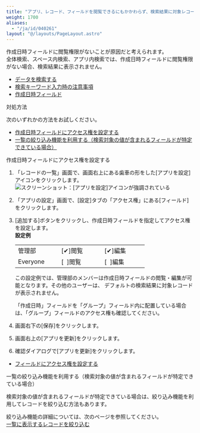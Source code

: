 ```yaml
---
title: "アプリ、レコード、フィールドを閲覧できるにもかかわらず、検索結果に対象レコードが表示されない"
weight: 1700
aliases:
  - "/ja/id/040261"
layout: "@/layouts/PageLayout.astro"
---
```




作成日時フィールドに閲覧権限がないことが原因だと考えられます。  
全体検索、スペース内検索、アプリ内検索では、作成日時フィールドに閲覧権限がない場合、検索結果に表示されません。

<Reference>

* [データを検索する](/k/ja/id/040689.html)
* [検索キーワード入力時の注意事項](/k/ja/id/040689.html#search_search_details_60)
* [作成日時フィールド](/k/ja/id/040520.html)

</Reference>

<Heading id="app_trouble_target_record_search_10">対処方法</Heading>

次のいずれかの方法をお試しください。  

* [作成日時フィールドにアクセス権を設定する](#app_trouble_target_record_search_1010)  
* [一覧の絞り込み機能を利用する（検索対象の値が含まれるフィールドが特定できている場合）](#app_trouble_target_record_search_1030)

<Heading level={3} id="app_trouble_target_record_search_1010">作成日時フィールドにアクセス権を設定する</Heading>

1. 「レコードの一覧」画面で、画面右上にある歯車の形をした[アプリを設定]アイコンをクリックします。  
   <Img src="/k/kintone/img/settings_new_icon.png" alt="スクリーンショット：[アプリを設定]アイコンが強調されている" />

1. 「アプリの設定」画面で、[設定]タブの「アクセス権」にある[フィールド]をクリックします。

1. [追加する]ボタンをクリックし、作成日時フィールドを指定してアクセス権を設定します。  
  <b>設定例</b>   
    <table>
      <tbody>
        <tr>
          <td width="100">管理部</td>
          <td width="100">[✔]閲覧</td>
          <td width="100">[✔]編集</td>
        </tr>
        <tr>
          <td>Everyone</td>
          <td>[&nbsp;&nbsp;]閲覧</td>
          <td>[&nbsp;&nbsp;]編集</td>
        </tr>
      </tbody>
    </table>
    この設定例では、管理部のメンバーは作成日時フィールドの閲覧・編集が可能となります。その他のユーザーは、  デフォルトの検索結果に対象レコードが表示されません。  
    <Note>

    「作成日時」フィールドを「グループ」フィールド内に配置している場合は、「グループ」フィールドのアクセス権も確認してください。
    </Note>

1. 画面右下の[保存]をクリックします。

1. 画面右上の[アプリを更新]をクリックします。

1. 確認ダイアログで[アプリを更新]をクリックします。  

<Reference>

* [フィールドにアクセス権を設定する](/k/ja/id/040593.html)

</Reference>

<Heading level={3} id="app_trouble_target_record_search_1030">一覧の絞り込み機能を利用する（検索対象の値が含まれるフィールドが特定できている場合）</Heading>

検索対象の値が含まれるフィールドが特定できている場合は、絞り込み機能を利用してレコードを絞り込む方法もあります。

絞り込み機能の詳細については、次のページを参照してください。  
[一覧に表示するレコードを絞り込む](/k/ja/id/040458.html)
